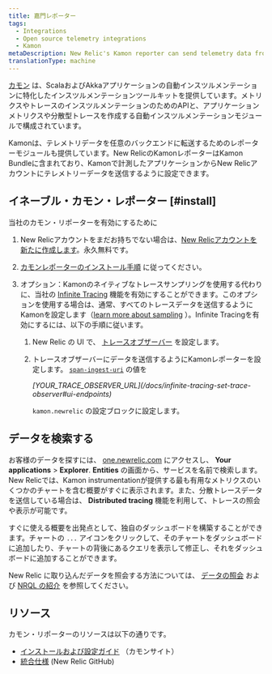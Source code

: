 ```yaml
---
title: 嘉門レポーター
tags:
  - Integrations
  - Open source telemetry integrations
  - Kamon
metaDescription: New Relic's Kamon reporter can send telemetry data from your Kamon-instrumented applications to your New Relic account.
translationType: machine
---
```


[カモン](https://kamon.io/) は、ScalaおよびAkkaアプリケーションの自動インスツルメンテーションに特化したインスツルメンテーションツールキットを提供しています。メトリクスやトレースのインスツルメンテーションのためのAPIと、アプリケーションメトリクスや分散型トレースを作成する自動インスツルメンテーションモジュールで構成されています。

Kamonは、テレメトリデータを任意のバックエンドに転送するためのレポーターモジュールも提供しています。New RelicのKamonレポーターはKamon Bundleに含まれており、Kamonで計測したアプリケーションからNew Relicアカウントにテレメトリーデータを送信するように設定できます。

## イネーブル・カモン・レポーター [#install]

当社のカモン・リポーターを有効にするために

1. New Relicアカウントをまだお持ちでない場合は、[New Relicアカウントを新たに作成します](https://newrelic.com/signup)。永久無料です。

2. [カモンレポーターのインストール手順](https://kamon.io/docs/latest/reporters/newrelic/) に従ってください。

3. オプション：Kamonのネイティブなトレースサンプリングを使用する代わりに、当社の [Infinite Tracing](/docs/introduction-infinite-tracing) 機能を有効にすることができます。このオプションを使用する場合は、通常、すべてのトレースデータを送信するようにKamonを設定します（[learn more about sampling](/docs/understand-dependencies/distributed-tracing/enable-configure/integrations-enable-distributed-tracing#integrations) ）。Infinite Tracingを有効にするには、以下の手順に従います。

   1. New Relic の UI で、 [トレースオブザーバー](/docs/infinite-tracing-set-trace-observer#set-up) を設定します。

   2. トレースオブザーバーにデータを送信するようにKamonレポーターを設定します。 [`span-ingest-uri`](https://kamon.io/docs/latest/reporters/newrelic/) の値を

      <var>
        [YOUR_TRACE_OBSERVER_URL](/docs/infinite-tracing-set-trace-observer#ui-endpoints)
      </var>

      `kamon.newrelic` の設定ブロックに設定します。

## データを検索する

お客様のデータを探すには、 [one.newrelic.com](https://one.newrelic.com/) にアクセスし、 **Your applications** > **Explorer**. **Entities** の画面から、サービスを名前で検索します。New Relicでは、Kamon instrumentationが提供する最も有用なメトリクスのいくつかのチャートを含む概要がすぐに表示されます。また、分散トレースデータを送信している場合は、 **Distributed tracing** 機能を利用して、トレースの照会や表示が可能です。

すぐに使える概要を出発点として、独自のダッシュボードを構築することができます。チャートの `...` アイコンをクリックして、そのチャートをダッシュボードに追加したり、チャートの背後にあるクエリを表示して修正し、それをダッシュボードに追加することができます。

New Relic に取り込んだデータを照会する方法については、 [データの照会](/docs/using-new-relic/data/understand-data/query-new-relic-data) および [NRQL の紹介](/docs/query-data/nrql-new-relic-query-language/getting-started/introduction-nrql) を参照してください。

## リソース

カモン・リポーターのリソースは以下の通りです。

* [インストールおよび設定ガイド](https://kamon.io/docs/latest/reporters/newrelic/) （カモンサイト）
* [統合仕様](https://github.com/newrelic/newrelic-exporter-specs/tree/master/kamon) (New Relic GitHub)
